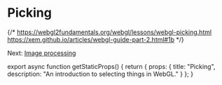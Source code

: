 
# Picking

{/*
  https://webgl2fundamentals.org/webgl/lessons/webgl-picking.html
  https://xem.github.io/articles/webgl-guide-part-2.html#1b
*/}

Next: [Image processing](/webgl/image-processing)


export async function getStaticProps() {
  return {
    props: {
      title: "Picking",
      description: "An introduction to selecting things in WebGL."
    }
  };
}

